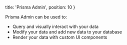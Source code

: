   title: 'Prisma Admin',
  position: 10
}

Prisma Admin can be used to:

- Query and visually interact with your data
- Modify your data and add new data to your database
- Render your data with custom UI components
